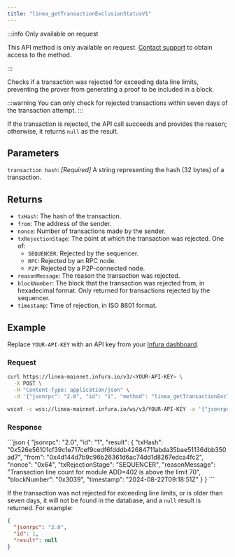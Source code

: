 ```yaml
---
title: "linea_getTransactionExclusionStatusV1"
---
```



:::info Only available on request

This API method is only available on request. [Contact support](https://support.infura.io/)
to obtain access to the method.

:::

Checks if a transaction was rejected for exceeding data line limits, preventing the prover from generating
a proof to be included in a block.

:::warning
You can only check for rejected transactions within seven days of the transaction attempt.
:::

If the transaction is rejected, the API call succeeds and provides the reason; otherwise, it returns
`null` as the result.


## Parameters

`transaction hash`: _\[Required]_ A string representing the hash (32 bytes) of a transaction.

## Returns

- `txHash`: The hash of the transaction. 
- `from`: The address of the sender. 
- `nonce`: Number of transactions made by the sender. 
- `txRejectionStage`: The point at which the transaction was rejected. One of:
    - `SEQUENCER`: Rejected by the sequencer.
    - `RPC`: Rejected by an RPC node.
    - `P2P`: Rejected by a P2P-connected node. 
- `reasonMessage`: The reason the transaction was rejected. 
- `blockNumber`: The block that the transaction was rejected from, in hexadecimal format.
    Only returned for transactions rejected by the sequencer. 
- `timestamp`: Time of rejection, in ISO 8601 format.

## Example

Replace `YOUR-API-KEY` with an API key from your [Infura dashboard](https://infura.io/dashboard). 

### Request

<Tabs>
  <TabItem value="cURL">

  ```bash
  curl https://linea-mainnet.infura.io/v3/<YOUR-API-KEY> \
    -X POST \
    -H "Content-Type: application/json" \
    -d '{"jsonrpc": "2.0", "id": "1", "method": "linea_getTransactionExclusionStatusV1", "params": ["0x526e56101cf39c1e717cef9cedf6fdddb42684711abda35bae51136dbb350ad7"]}'
  ```
  </TabItem>
  <TabItem value="WSS">

  ```bash
  wscat -c wss://linea-mainnet.infura.io/ws/v3/YOUR-API-KEY -x '{"jsonrpc":"2.0", "method": "linea_getTransactionExclusionStatusV1", "params": ["0x526e56101cf39c1e717cef9cedf6fdddb42684711abda35bae51136dbb350ad7"], "id": 1}'
  ```

  </TabItem>
</Tabs>

### Response

<Tabs>
    <TabItem value="JSON">
        ```json
        {
          "jsonrpc": "2.0",
          "id": "1",
          "result": {
            "txHash": "0x526e56101cf39c1e717cef9cedf6fdddb42684711abda35bae51136dbb350ad7",
            "from": "0x4d144d7b9c96b26361d6ac74dd1d8267edca4fc2",
            "nonce": "0x64",
            "txRejectionStage": "SEQUENCER",
            "reasonMessage": "Transaction line count for module ADD=402 is above the limit 70",
            "blockNumber": "0x3039",
            "timestamp": "2024-08-22T09:18:51Z"
          }
        }
        ```
    </TabItem>
</Tabs>

If the transaction was not rejected for exceeding line limits, or is older than seven days, it will not be
found in the database, and a `null` result is returned. For example:

```json
{
  "jsonrpc": "2.0",
  "id": 1,
  "result": null
}
```